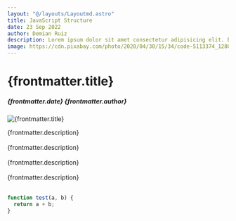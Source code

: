 ```yaml
---
layout: "@/layouts/Layoutmd.astro"
title: JavaScript Structure
date: 23 Sep 2022
author: Demian Ruiz
description: Lorem ipsum dolor sit amet consectetur adipisicing elit. Esse doloremque mollitia sequi fuga distinctio nam tempore nesciunt accusamus voluptas sunt deserunt, sint culpa cupiditate assumenda ipsa eius neque velit ex.
image: https://cdn.pixabay.com/photo/2020/04/30/15/34/code-5113374_1280.jpg
---
```


# {frontmatter.title} 
##### {frontmatter.date} {frontmatter.author}

<Image src={frontmatter.image} alt={frontmatter.title} />

{frontmatter.description} <br /> <br />
{frontmatter.description} <br /> <br />
{frontmatter.description} <br /> <br />
{frontmatter.description} <br /> <br />

```javascript
function test(a, b) {
  return a + b;
}
```